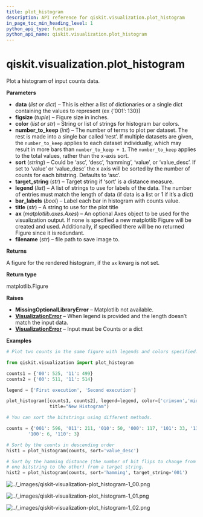 ```yaml
---
title: plot_histogram
description: API reference for qiskit.visualization.plot_histogram
in_page_toc_min_heading_level: 1
python_api_type: function
python_api_name: qiskit.visualization.plot_histogram
---
```


<span id="qiskit-visualization-plot-histogram" />

# qiskit.visualization.plot\_histogram

<Function id="qiskit.visualization.plot_histogram" isDedicatedPage={true} github="https://github.com/qiskit/qiskit/tree/stable/0.23/qiskit/visualization/counts_visualization.py" signature="plot_histogram(data, figsize=(7, 5), color=None, number_to_keep=None, sort='asc', target_string=None, legend=None, bar_labels=True, title=None, ax=None, filename=None)">
  Plot a histogram of input counts data.

  **Parameters**

  *   **data** (*list or dict*) – This is either a list of dictionaries or a single dict containing the values to represent (ex \{‘001’: 130})
  *   **figsize** (*tuple*) – Figure size in inches.
  *   **color** (*list or str*) – String or list of strings for histogram bar colors.
  *   **number\_to\_keep** (*int*) – The number of terms to plot per dataset. The rest is made into a single bar called ‘rest’. If multiple datasets are given, the `number_to_keep` applies to each dataset individually, which may result in more bars than `number_to_keep + 1`. The `number_to_keep` applies to the total values, rather than the x-axis sort.
  *   **sort** (*string*) – Could be ‘asc’, ‘desc’, ‘hamming’, ‘value’, or ‘value\_desc’. If set to ‘value’ or ‘value\_desc’ the x axis will be sorted by the number of counts for each bitstring. Defaults to ‘asc’.
  *   **target\_string** (*str*) – Target string if ‘sort’ is a distance measure.
  *   **legend** (*list*) – A list of strings to use for labels of the data. The number of entries must match the length of data (if data is a list or 1 if it’s a dict)
  *   **bar\_labels** (*bool*) – Label each bar in histogram with counts value.
  *   **title** (*str*) – A string to use for the plot title
  *   **ax** (*matplotlib.axes.Axes*) – An optional Axes object to be used for the visualization output. If none is specified a new matplotlib Figure will be created and used. Additionally, if specified there will be no returned Figure since it is redundant.
  *   **filename** (*str*) – file path to save image to.

  **Returns**

  A figure for the rendered histogram, if the `ax` kwarg is not set.

  **Return type**

  matplotlib.Figure

  **Raises**

  *   **MissingOptionalLibraryError** – Matplotlib not available.
  *   [**VisualizationError**](qiskit.visualization.VisualizationError "qiskit.visualization.VisualizationError") – When legend is provided and the length doesn’t match the input data.
  *   [**VisualizationError**](qiskit.visualization.VisualizationError "qiskit.visualization.VisualizationError") – Input must be Counts or a dict

  **Examples**

  ```python
  # Plot two counts in the same figure with legends and colors specified.

  from qiskit.visualization import plot_histogram

  counts1 = {'00': 525, '11': 499}
  counts2 = {'00': 511, '11': 514}

  legend = ['First execution', 'Second execution']

  plot_histogram([counts1, counts2], legend=legend, color=['crimson','midnightblue'],
                  title="New Histogram")

  # You can sort the bitstrings using different methods.

  counts = {'001': 596, '011': 211, '010': 50, '000': 117, '101': 33, '111': 8,
          '100': 6, '110': 3}

  # Sort by the counts in descending order
  hist1 = plot_histogram(counts, sort='value_desc')

  # Sort by the hamming distance (the number of bit flips to change from
  # one bitstring to the other) from a target string.
  hist2 = plot_histogram(counts, sort='hamming', target_string='001')
  ```

  ![../\_images/qiskit-visualization-plot\_histogram-1\_00.png](/images/api/qiskit/0.40/qiskit-visualization-plot_histogram-1_00.png)

  ![../\_images/qiskit-visualization-plot\_histogram-1\_01.png](/images/api/qiskit/0.40/qiskit-visualization-plot_histogram-1_01.png)

  ![../\_images/qiskit-visualization-plot\_histogram-1\_02.png](/images/api/qiskit/0.40/qiskit-visualization-plot_histogram-1_02.png)
</Function>

